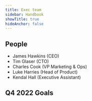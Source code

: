 ```yaml
---
title: Exec team
sidebar: Handbook
showTitle: true
hideAnchor: false
---
```


## People

- James Hawkins (CEO)
- Tim Glaser (CTO)
- Charles Cook (VP Marketing & Ops)
- Luke Harries (Head of Product)
- Kendal Hall (Executive Assistant)

<Mission />

## Q4 2022 Goals

<Objectives />
